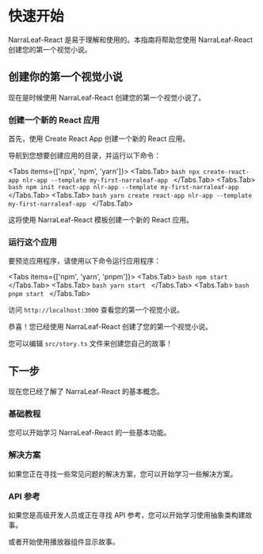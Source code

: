 
# 快速开始

NarraLeaf-React 是易于理解和使用的。本指南将帮助您使用 NarraLeaf-React 创建您的第一个视觉小说。

## 创建你的第一个视觉小说

现在是时候使用 NarraLeaf-React 创建您的第一个视觉小说了。

<Steps>

### 创建一个新的 React 应用

首先，使用 Create React App 创建一个新的 React 应用。

导航到您想要创建应用的目录，并运行以下命令：

<Tabs items={['npx', 'npm', 'yarn']}>
    <Tabs.Tab>
        ```bash
        npx create-react-app nlr-app --template my-first-narraleaf-app
        ```
    </Tabs.Tab>
    <Tabs.Tab>
        ```bash
        npm init react-app nlr-app --template my-first-narraleaf-app
        ```
    </Tabs.Tab>
    <Tabs.Tab>
        ```bash
        yarn create react-app nlr-app --template my-first-narraleaf-app
        ```
    </Tabs.Tab>
</Tabs>

这将使用 NarraLeaf-React 模板创建一个新的 React 应用。

### 运行这个应用

要预览应用程序，请使用以下命令运行应用程序：

<Tabs items={['npm', 'yarn', 'pnpm']}>
    <Tabs.Tab>
        ```bash
        npm start
        ```
    </Tabs.Tab>
    <Tabs.Tab>
        ```bash
        yarn start
        ```
    </Tabs.Tab>
    <Tabs.Tab>
        ```bash
        pnpm start
        ```
    </Tabs.Tab>
</Tabs>

访问 `http://localhost:3000` 查看您的第一个视觉小说。

</Steps>

恭喜！您已经使用 NarraLeaf-React 创建了您的第一个视觉小说。

您可以编辑 `src/story.ts` 文件来创建您自己的故事！

## 下一步

现在您已经了解了 NarraLeaf-React 的基本概念。

### 基础教程

您可以开始学习 NarraLeaf-React 的一些基本功能。

<Cards num={1}>
    <Cards.Card
        title="Basic"
        description="了解有关 NarraLeaf-React 基础知识的更多信息"
        href="/documentation/basic"
        arrow
    />
</Cards>

### 解决方案

如果您正在寻找一些常见问题的解决方案，您可以开始学习一些解决方案。

<Cards num={1}>
    <Cards.Card
        title="Solutions"
        description="了解有关 NarraLeaf-React 解决方案的更多信息"
        href="/documentation/solutions"
        arrow
    />
</Cards>

### API 参考

如果您是高级开发人员或正在寻找 API 参考，您可以开始学习使用抽象类构建故事。

<Cards num={1}>
    <Cards.Card
        title="Core"
        description="了解有关 NarraLeaf-React 核心概念的更多信息"
        href="/documentation/core"
        arrow
    />
</Cards>

或者开始使用播放器组件显示故事。

<Cards num={1}>
    <Cards.Card
        title="Player"
        description="了解有关播放器组件的更多信息"
        href="/documentation/player"
        arrow
    />
</Cards>

